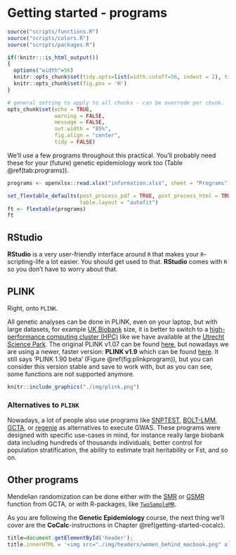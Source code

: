 # Getting started - programs {#getting-started-programs-cocalc}
<!-- ![](./img/headers/women_behind_macbook.png){width=100%} -->
```r
source("scripts/functions.R")
source("scripts/colors.R")
source("scripts/packages.R")
```

```r
if(!knitr:::is_html_output())
{
  options("width"=56)
  knitr::opts_chunk$set(tidy.opts=list(width.cutoff=56, indent = 2), tidy = TRUE)
  knitr::opts_chunk$set(fig.pos = 'H')
}
```

```r
# general setting to apply to all chunks - can be overrode per chunk.
opts_chunk$set(echo = TRUE, 
               warning = FALSE, 
               message = FALSE, 
               out.width = "85%", 
               fig.align = "center", 
               tidy = FALSE)
```

We'll use a few programs throughout this practical. You'll probably need these for your (future) genetic epidemiology work too (Table \@ref(tab:programs)).

```r
programs <- openxlsx::read.xlsx("information.xlsx", sheet = "Programs")
```

```r
set_flextable_defaults(post_process_pdf = TRUE, post_process_html = TRUE,
                       table.layout = "autofit")
ft <- flextable(programs)
ft
```

<!-- This solution works for EPUB - but it makes figures, therefore I would have to adjust all the references.  -->
<!-- ```{r, tab.id = "programscreate", tab.cap = "Programs needed for genetic epidemiology.", eval = TRUE, echo = FALSE, message = FALSE, warning = FALSE, include = FALSE} -->
<!-- set_flextable_defaults(post_process_pdf = TRUE, post_process_html = TRUE, -->
<!--                        table.layout = "autofit") -->
<!-- ft <- flextable(programs) -->
<!-- save_as_image(ft, path = "./img/programs.png") -->
<!-- ``` -->


<!-- ```{r, tab.id = "programs", tab.cap = "Programs needed for genetic epidemiology.", eval = TRUE, echo = FALSE, message = FALSE, warning = FALSE} -->
<!-- knitr::include_graphics("./img/programs.png") -->
<!-- ``` -->

## RStudio
**RStudio** is a very user-friendly interface around `R` that makes your `R`-scripting-life a lot easier. You should get used to that. **RStudio** comes with `R` so you don't have to worry about that.

## PLINK
Right, onto `PLINK`. 

All genetic analyses can be done in PLINK, even on your laptop, but with large datasets, for example [UK Biobank](https://www.ukbiobank.ac.uk){target="_blank"} size, it is better to switch to a [high-performance computing cluster (HPC)](https://en.wikipedia.org/wiki/High-performance_computing){target="_blank"} like we have available at the [Utrecht Science Park](https://wiki.bioinformatics.umcutrecht.nl/bin/view/HPC/WebHome){target="_blank"}. The original PLINK v1.07 can be found [here](https://zzz.bwh.harvard.edu/plink/index.shtml){target="_blank"}, but nowadays we are using a newer, faster version: **PLINK v1.9** which can be found [here](https://www.cog-genomics.org/plink2){target="_blank"}. It still says 'PLINK 1.90 beta' (Figure \@ref(fig:plinkprogram)), but you can consider this version stable and save to work with, but as you can see, some functions are not supported anymore.

```r
knitr::include_graphics("./img/plink.png")
```

### Alternatives to `PLINK`
Nowadays, a lot of people also use programs like [SNPTEST](snptest){target="_blank"}, [BOLT-LMM](https://data.broadinstitute.org/alkesgroup/BOLT-LMM/){target="_blank"},  [GCTA](http://cnsgenomics.com/software/gcta/#Overview){target="_blank"}, or [regenie](https://rgcgithub.github.io/regenie/){target="_blank"} as alternatives to execute GWAS. These programs were designed with specific use-cases in mind, for instance really large biobank data including hundreds of thousands individuals, better control for population stratification, the ability to estimate trait heritability or Fst, and so on.

## Other programs
Mendelian randomization can be done either with the [SMR](http://cnsgenomics.com/software/smr/#Overview){target="_blank"} or [GSMR](http://cnsgenomics.com/software/gsmr/){target="_blank"} function from GCTA, or with R-packages, like [`TwoSampleMR`](https://mrcieu.github.io/TwoSampleMR/){target="_blank"}.

As you are following the **Genetic Epidemiology** course, the next thing we'll cover are the **CoCalc**-instructions in Chapter \@ref(getting-started-cocalc).

```js
title=document.getElementById('header');
title.innerHTML = '<img src="./img/headers/women_behind_macbook.png" alt="Getting started">' + title.innerHTML
```
